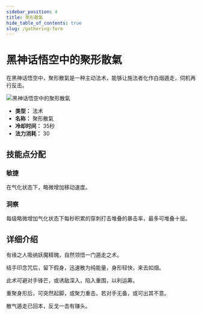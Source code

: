 ```yaml
---
sidebar_position: 4
title: 聚形散氣
hide_table_of_contents: true
slug: /gathering-form
---
```


# 黑神话悟空中的聚形散氣

在黑神话悟空中，聚形散氣是一种主动法术，能够让施法者化作白烟遁走，伺机再行反击。

<img
    src="https://image.informedainews.com/jxsq.gif"
    alt="黑神话悟空中的聚形散氣"
/>

- **类型：** 法术
- **名称：** 聚形散氣
- **冷却时间：** 35秒
- **法力消耗：** 30

## 技能点分配

### 敏捷

在气化状态下，略微增加移动速度。

### 洞察

每级略微增加气化状态下每秒积累的穿刺打击堆叠的暴击率，最多可堆叠十层。

## 详细介绍

有缘之人吸纳妖魔精魄，自然领悟一门遁走之术。

结手印念咒后，留下假身，迅速散为纯能量，身形轻快，来去如烟。

此术可避对手锋芒，或诱敌深入，陷入重围，以利运筹。

重聚身形后，可突然起脚，或聚力重击。若对手无备，或可出其不意。

散气遁走已回本，反戈一击有赚头。